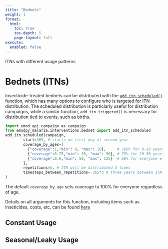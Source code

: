 ```yaml
---
title: "Bednets"
weight: 1
format: 
  html:
    toc: true
    toc-depth: 5
    page-layout: full
execute: 
  enabled: false     
---
```


ITNs with different usage patterns

# Bednets (ITNs)

Insecticide-treated bednets can be distributed with the [`add_itn_scheduled()`](https://github.com/numalariamodeling/emodpy-malaria/blob/main/emodpy_malaria/interventions/bednet.py) function, which has many options to configure who is targeted for ITN distribution. The scheduled distribution is particlarly useful for distribution campaigns, while a similar function, `add_itn_triggered()` is necessary for distribution tied to events, such as births.

```python
import emod_api.campaign as campaign
from emodpy_malaria.interventions.bednet import add_itn_scheduled
add_itn_scheduled(campaign,
        start=365, # starts on first day of second year
        coverage_by_ages=[
          {"coverage":1,"min": 0, "max": 10},     # 100% for 0-10 years old
          {"coverage":0.75,"min": 10, "max": 50}, # 75% for 10-50 years old
          {"coverage":0.6,"min": 50, "max": 125}  # 60% for everyone else
        ],
        repetitions=5, # ITN will be distributed 5 times
        timesteps_between_repetitions= 365*3 # three years between ITN distributions
)
```

The default `coverage_by_age` sets coverage to 100% for everyone regardless of age.

Details on all arguments for this function, including items such as inseticides, costs, etc, can be found [here](https://docs.idmod.org/projects/emodpy-malaria/en/latest/emodpy_malaria.interventions.bednet.html#emodpy_malaria.interventions.bednet.add_itn_scheduled)

## Constant Usage

## Seasonal/Leaky Usage

